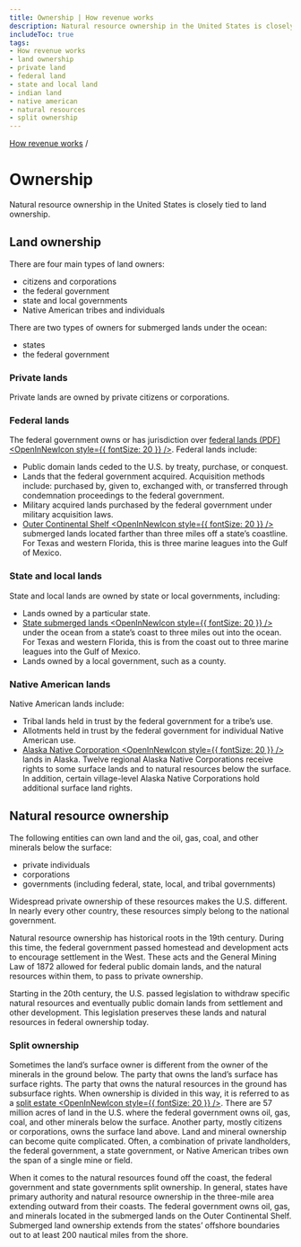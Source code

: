 ```yaml
---
title: Ownership | How revenue works
description: Natural resource ownership in the United States is closely tied to land ownership.
includeToc: true
tags:
- How revenue works
- land ownership
- private land
- federal land
- state and local land
- indian land
- native american
- natural resources
- split ownership
---
```


[How revenue works](/how-revenue-works/) /


# Ownership

Natural resource ownership in the United States is closely tied to land ownership.

## Land ownership

There are four main types of land owners: 
- citizens and corporations
- the federal government 
- state and local governments
- Native American tribes and individuals 

There are two types of owners for submerged lands under the ocean: 
- states
- the federal government

### Private lands

Private lands are owned by private citizens or corporations.

### Federal lands

The federal government owns or has jurisdiction over [federal lands (PDF) <OpenInNewIcon style={{ fontSize: 20 }} />](https://sgp.fas.org/crs/misc/R42346.pdf). Federal lands include:

* Public domain lands ceded to the U.S. by treaty, purchase, or conquest.
* Lands that the federal government acquired. Acquisition methods include: purchased by, given to, exchanged with, or transferred through condemnation proceedings to the federal government.
* Military acquired lands purchased by the federal government under military acquisition laws.
* [Outer Continental Shelf <OpenInNewIcon style={{ fontSize: 20 }} />](https://www.boem.gov/oil-gas-energy/leasing/outer-continental-shelf) submerged lands located farther than three miles off a state’s coastline. For Texas and western Florida, this is three marine leagues into the Gulf of Mexico.

### State and local lands

State and local lands are owned by state or local governments, including:

* Lands owned by a particular state.
* [State submerged lands <OpenInNewIcon style={{ fontSize: 20 }} />](https://www.boem.gov/sites/default/files/uploadedFiles/BOEM/Oil_and_Gas_Energy_Program/Leasing/Outer_Continental_Shelf/Lands_Act_History/submerged.pdf) under the ocean from a state’s coast to three miles out into the ocean. For Texas and western Florida, this is from the coast out to three marine leagues into the Gulf of Mexico.
* Lands owned by a local government, such as a county.

### Native American lands

Native American lands include:

* Tribal lands held in trust by the federal government for a tribe’s use.
* Allotments held in trust by the federal government for individual Native American use.
* [Alaska Native Corporation <OpenInNewIcon style={{ fontSize: 20 }} />](https://dnr.alaska.gov/mlw/paad/17b-easements/search/) lands in Alaska. Twelve regional Alaska Native Corporations receive rights to some surface lands and to natural resources below the surface. In addition, certain village-level Alaska Native Corporations hold additional surface land rights.

## Natural resource ownership

The following entities can own land and the oil, gas, coal, and other minerals below the surface:
- private individuals 
- corporations
- governments (including federal, state, local, and tribal governments) 

Widespread private ownership of these resources makes the U.S. different. In nearly every other country, these resources simply belong to the national government.
<br/>

Natural resource ownership has historical roots in the 19th century. During this time, the federal government passed homestead and development acts to encourage settlement in the West. These acts and the General Mining Law of 1872 allowed for federal public domain lands, and the natural resources within them, to pass to private ownership. 
<br/>

Starting in the 20th century, the U.S. passed legislation to withdraw specific natural resources and eventually public domain lands from settlement and other development. This legislation preserves these lands and natural resources in federal ownership today.

### Split ownership

Sometimes the land’s surface owner is different from the owner of the minerals in the ground below. The party that owns the land’s surface has <GlossaryTerm>surface rights</GlossaryTerm>. The party that owns the natural resources in the ground has <GlossaryTerm>subsurface rights</GlossaryTerm>. When ownership is divided in this way, it is referred to as a [split estate <OpenInNewIcon style={{ fontSize: 20 }} />](https://www.blm.gov/programs/energy-and-minerals/oil-and-gas/leasing/split-estate). There are 57 million acres of land in the U.S. where the federal government owns oil, gas, coal, and other minerals below the surface. Another party, mostly citizens or corporations, owns the surface land above. Land and mineral ownership can become quite complicated. Often, a combination of private landholders, the federal government, a state government, or Native American tribes own the span of a single mine or field.
<br/>

When it comes to the natural resources found off the coast, the federal government and state governments split ownership. In general, states have primary authority and natural resource ownership in the three-mile area extending outward from their coasts. The federal government owns oil, gas, and minerals located in the submerged lands on the Outer Continental Shelf. Submerged land ownership extends from the states’ offshore boundaries out to at least 200 nautical miles from the shore.

